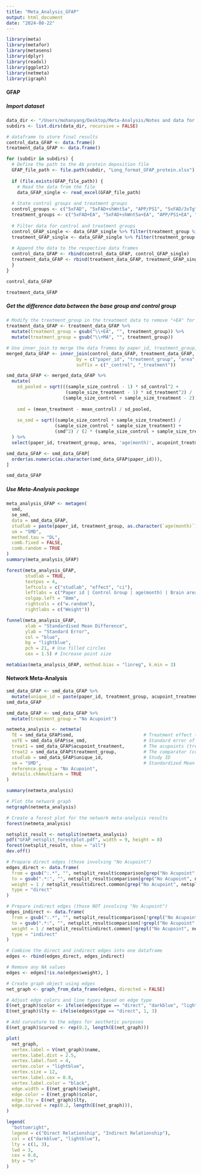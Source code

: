 ```yaml
---
title: "Meta_Analysis_GFAP"
output: html_document
date: "2024-08-22"
---
```


```r
library(meta)
library(metafor)
library(metasens)
library(dplyr)
library(readxl)
library(ggplot2)
library(netmeta)
library(igraph)
```

#### GFAP
##### Import dataset
```r
data_dir <- "/Users/mohanyang/Desktop/Meta-Analysis/Notes and data for listed articles"
subdirs <- list.dirs(data_dir, recursive = FALSE)

# dataframe to store final results
control_data_GFAP <- data.frame()
treatment_data_GFAP <- data.frame()

for (subdir in subdirs) {
  # Define the path to the Ab protein deposition file
  GFAP_file_path <- file.path(subdir, "Long_format_GFAP_protein.xlsx")
  
  if (file.exists(GFAP_file_path)) {
    # Read the data from the file
    data_GFAP_single <- read_excel(GFAP_file_path)
  
  # State control groups and treatment groups
  control_groups <- c("5xFAD", "5xFAD+shWnt5a", "APP/PS1", "5xFAD/3xTg", "3xTg", "cDKO")
  treatment_groups <- c("5xFAD+EA", "5xFAD+shWnt5a+EA", "APP/PS1+EA", "5xFAD/3xTg+EA", "APP/PS1+MA", "3xTg+EA", "cDKO+EA")
    
  # Filter data for control and treatment groups
  control_GFAP_single <- data_GFAP_single %>% filter(treatment_group %in% control_groups)
  treatment_GFAP_single <- data_GFAP_single %>% filter(treatment_group %in% treatment_groups)
    
  # Append the data to the respective data frames
  control_data_GFAP <- rbind(control_data_GFAP, control_GFAP_single)
  treatment_data_GFAP <- rbind(treatment_data_GFAP, treatment_GFAP_single)
  }
}
```

```r
control_data_GFAP
```

```r
treatment_data_GFAP
```

#####  Get the difference data between the base group and control group
```r
# Modify the treatment_group in the treatment data to remove "+EA" for inner join purpose
treatment_data_GFAP <- treatment_data_GFAP %>%
  mutate(treatment_group = gsub("\\+EA", "", treatment_group)) %>%
  mutate(treatment_group = gsub("\\+MA", "", treatment_group))

# Use inner_join to merge the data frames by paper_id, treatment_group, and brain_area
merged_data_GFAP <- inner_join(control_data_GFAP, treatment_data_GFAP, 
                          by = c("paper_id", "treatment_group", "area", "age(month)"), 
                          suffix = c("_control", "_treatment"))

smd_data_GFAP <- merged_data_GFAP %>% 
  mutate(
    sd_pooled = sqrt(((sample_size_control - 1) * sd_control^2 +
                      (sample_size_treatment - 1) * sd_treatment^2) /
                     (sample_size_control + sample_size_treatment - 2)),
    
    smd = (mean_treatment - mean_control) / sd_pooled,
    
    se_smd = sqrt((sample_size_control + sample_size_treatment) /
                  (sample_size_control * sample_size_treatment) +
                  (smd^2) / (2 * (sample_size_control + sample_size_treatment)))
  ) %>%
  select(paper_id, treatment_group, area, 'age(month)', acupoint_treatment, smd, se_smd)
```

```r
smd_data_GFAP <- smd_data_GFAP[
  order(as.numeric(as.character(smd_data_GFAP$paper_id))), 
]

smd_data_GFAP
```

#####  Use Meta-Analysis package
```r
meta_analysis_GFAP <- metagen(
  smd, 
  se_smd, 
  data = smd_data_GFAP,
  studlab = paste(paper_id, treatment_group, as.character(`age(month)`), area,  sep = "  |  "),
  sm = "SMD",
  method.tau = "DL",   
  comb.fixed = FALSE,  
  comb.random = TRUE
)
summary(meta_analysis_GFAP)
```

```r
forest(meta_analysis_GFAP,
       studlab = TRUE,
       textpos = 4,
       leftcols = c("studlab", "effect", "ci"),
       leftlabs = c("Paper id | Control Group | age(month) | Brain area", "SMD", "95% CI"),
       colgap.left = "8mm",
       rightcols = c("w.random"),
       rightlabs = c("Weight"))
```

```r
funnel(meta_analysis_GFAP,
       xlab = "Standardised Mean Difference",
       ylab = "Standard Error",
       col = "blue",
       bg = "lightblue",
       pch = 21, # Use filled circles
       cex = 1.5) # Increase point size
```

```r
metabias(meta_analysis_GFAP, method.bias = "linreg", k.min = 3)
```


#### Network Meta-Analysis

```r
smd_data_GFAP <- smd_data_GFAP %>%
  mutate(unique_id = paste(paper_id, treatment_group, acupoint_treatment, `age(month)`, area, sep = "_"))
smd_data_GFAP
```


```r
smd_data_GFAP <- smd_data_GFAP %>%
  mutate(treatment_group = "No Acupoint")

netmeta_analysis <- netmeta(
  TE = smd_data_GFAP$smd,                          # Treatment effect (SMD)
  seTE = smd_data_GFAP$se_smd,                     # Standard error of the treatment effect
  treat1 = smd_data_GFAP$acupoint_treatment,       # The acupoints (treatment)
  treat2 = smd_data_GFAP$treatment_group,          # The comparator (control groups)
  studlab = smd_data_GFAP$unique_id,               # Study ID
  sm = "SMD",                                      # Standardized Mean Difference
  reference.group = "No Acupoint",
  details.chkmultiarm = TRUE
)
```

```r
summary(netmeta_analysis)
```


```r
# Plot the network graph
netgraph(netmeta_analysis)

# Create a forest plot for the network meta-analysis results
forest(netmeta_analysis)
```

```r
netsplit_result <- netsplit(netmeta_analysis)
pdf("GFAP_netsplit_forestplot.pdf", width = 9, height = 8) 
forest(netsplit_result, show = "all")
dev.off()
```


```r
# Prepare direct edges (those involving "No Acupoint")
edges_direct <- data.frame(
  from = gsub(":.*", "", netsplit_result$comparison[grep("No Acupoint", netsplit_result$comparison)]),
  to = gsub(".*:", "", netsplit_result$comparison[grep("No Acupoint", netsplit_result$comparison)]),
  weight = 1 / netsplit_result$direct.common[grep("No Acupoint", netsplit_result$comparison), "seTE"],
  type = "direct"
)

# Prepare indirect edges (those NOT involving "No Acupoint")
edges_indirect <- data.frame(
  from = gsub(":.*", "", netsplit_result$comparison[!grepl("No Acupoint", netsplit_result$comparison)]),
  to = gsub(".*:", "", netsplit_result$comparison[!grepl("No Acupoint", netsplit_result$comparison)]),
  weight = 1 / netsplit_result$indirect.common[!grepl("No Acupoint", netsplit_result$comparison), "seTE"],
  type = "indirect"
)

# Combine the direct and indirect edges into one dataframe
edges <- rbind(edges_direct, edges_indirect)

# Remove any NA values
edges <- edges[!is.na(edges$weight), ]

# Create graph object using edges
net_graph <- graph_from_data_frame(edges, directed = FALSE)

# Adjust edge colors and line types based on edge type
E(net_graph)$color <- ifelse(edges$type == "direct", "darkblue", "lightblue")
E(net_graph)$lty <- ifelse(edges$type == "direct", 1, 3)

# Add curvature to the edges for aesthetic purposes
E(net_graph)$curved <- rep(0.2, length(E(net_graph)))

plot(
  net_graph,
  vertex.label = V(net_graph)$name,
  vertex.label.dist = 2.5,
  vertex.label.font = 4,
  vertex.color = "lightblue",
  vertex.size = 12,
  vertex.label.cex = 0.8,
  vertex.label.color = "black",
  edge.width = E(net_graph)$weight,
  edge.color = E(net_graph)$color,
  edge.lty = E(net_graph)$lty,
  edge.curved = rep(0.2, length(E(net_graph))),
)

legend(
  "bottomright",  
  legend = c("Direct Relationship", "Indirect Relationship"),
  col = c("darkblue", "lightblue"),
  lty = c(1, 3),
  lwd = 3,
  cex = 0.8,
  bty = "n"
)
```